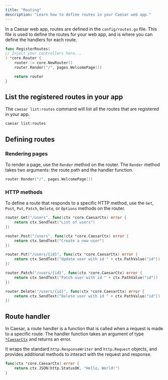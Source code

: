 ```yaml
---
title: "Routing"
description: "Learn how to define routes in your Caesar web app."
---
```


In a Caesar web app, routes are defined in the `config/routes.go` file. This file is used to define the routes for your web app, and is where you can define the handlers for each route.

```go config/routes.go
func RegisterRoutes(
// Inject your controllers here...
) *core.Router {
	router := core.NewRouter()
	router.Render("/", pages.WelcomePage())

	return router
}
```

## List the registered routes in your app

The `caesar list:routes` command will list all the routes that are registered in your app.

```bash
caesar list:routes
```

## Defining routes

### Rendering pages

To render a page, use the `Render` method on the router. The `Render` method takes two arguments: the route path and the handler function.

```go
router.Render("/", pages.WelcomePage())
```

### HTTP methods

To define a route that responds to a specific HTTP method, use the `Get`, `Post`, `Put`, `Patch`, `Delete`, or `Options` methods on the router.

```go
router.Get("/users", func(ctx *core.CaesarCtx) error {
    return ctx.SendText("List of users")
})

router.Post("/users", func(ctx *core.CaesarCtx) error {
    return ctx.SendText("Create a new user")
})

router.Put("/users/{id}", func(ctx *core.CaesarCtx) error {
    return ctx.SendText("Update user with id " + ctx.PathValue("id"))
})

router.Patch("/users/{id}", func(ctx *core.CaesarCtx) error {
    return ctx.SendText("Patch user with id " + ctx.PathValue("id"))
})

router.Delete("/users/{id}", func(ctx *core.CaesarCtx) error {
    return ctx.SendText("Delete user with id " + ctx.PathValue("id"))
})
```

## Route handler

In Caesar, a route handler is a function that is called when a request is made to a specific route. The handler function takes an argument of type [`*CaesarCtx`](https://pkg.go.dev/github.com/caesar-rocks/core#CaesarCtx) and returns an error.

It wraps the standard `http.ResponseWriter` and `http.Request` objects, and provides additional methods to interact with the request and response.

```go
func(ctx *core.CaesarCtx) error {
    return ctx.JSON(http.StatusOK, "Hello, World!")
}
```
